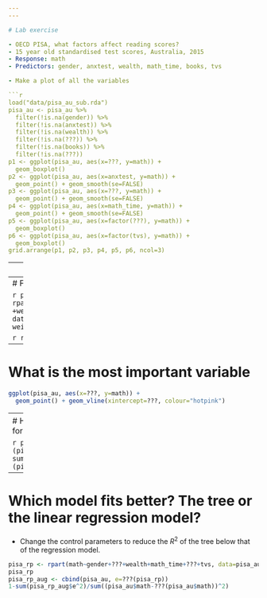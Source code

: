 ```yaml
---
---

# Lab exercise

- OECD PISA, what factors affect reading scores?
- 15 year old standardised test scores, Australia, 2015
- Response: math
- Predictors: gender, anxtest, wealth, math_time, books, tvs

- Make a plot of all the variables

```r
load("data/pisa_au_sub.rda")
pisa_au <- pisa_au %>% 
  filter(!is.na(gender)) %>%
  filter(!is.na(anxtest)) %>%
  filter(!is.na(wealth)) %>%
  filter(!is.na(???)) %>%
  filter(!is.na(books)) %>%
  filter(!is.na(???))
p1 <- ggplot(pisa_au, aes(x=???, y=math)) +
  geom_boxplot() 
p2 <- ggplot(pisa_au, aes(x=anxtest, y=math)) +
  geom_point() + geom_smooth(se=FALSE)
p3 <- ggplot(pisa_au, aes(x=???, y=math)) +
  geom_point() + geom_smooth(se=FALSE)
p4 <- ggplot(pisa_au, aes(x=math_time, y=math)) +
  geom_point() + geom_smooth(se=FALSE)
p5 <- ggplot(pisa_au, aes(x=factor(???), y=math)) +
  geom_boxplot() 
p6 <- ggplot(pisa_au, aes(x=factor(tvs), y=math)) +
  geom_boxplot() 
grid.arrange(p1, p2, p3, p4, p5, p6, ncol=3)
```

---
```

# Fit a linear model

```r
pisa_lm <- lm(math~gender+???+wealth+math_time+books+???,
              data=pisa_au, weights=stuweight)
summary(pisa_lm)
```

---
# Fit a regression tree

```r
pisa_rp <- rpart(math~gender+???+wealth+math_time+books+???, data=pisa_au, weights=stuweight)
pisa_rp
```

```r
rpart.plot(???)
```

---
# What is the most important variable

```r
ggplot(pisa_au, aes(x=???, y=math)) +
  geom_point() + geom_vline(xintercept=???, colour="hotpink")
```

---
# How good is the model? Compute the $R^2$ for the tree.

```r
pisa_rp_aug <- cbind(pisa_au, e=???(pisa_rp))
1-sum(pisa_rp_aug$e^2)/sum((pisa_au$math-???(pisa_au$math))^2)
```

---
# Which model fits better? The tree or the linear regression model?

- Change the control parameters to reduce the $R^2$ of the tree below that of the regression model.

```r
pisa_rp <- rpart(math~gender+???+wealth+math_time+???+tvs, data=pisa_au, weights=stuweight, control = rpart.control(???))
pisa_rp
pisa_rp_aug <- cbind(pisa_au, e=???(pisa_rp))
1-sum(pisa_rp_aug$e^2)/sum((pisa_au$math-???(pisa_au$math))^2)
```

